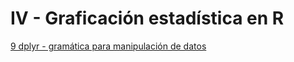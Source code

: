 # IV - Graficación estadística en R {.unnumbered}

[9 dplyr - gramática para manipulación de datos](09-dplyr.qmd)